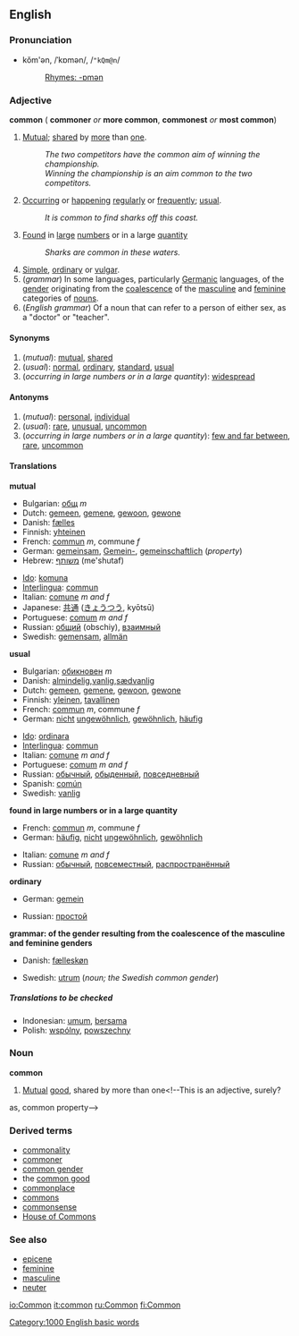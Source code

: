 ==English==
===Pronunciation=== 
*kŏm'ən, /ˈkɒmən/, /<tt>"kQm@n</tt>/
*:[[Rhymes:English:-ɒmən|Rhymes: -ɒmən]]

=== Adjective ===
'''common''' ({{compar}} '''commoner''' ''or'' '''more common''', {{superl}} '''commonest''' ''or'' '''most common''')

#[[Mutual]]; [[share]]d by [[more]] than [[one]].
#:''The two competitors have the common aim of winning the championship.''
#:''Winning the championship is an aim common to the two competitors.''
#[[Occur]]ring or [[happen]]ing [[regularly]] or [[frequently]]; [[usual]].
#:''It is common to find sharks off this coast.''
#[[Found]] in [[large]] [[number]]s or in a large [[quantity]]
#:''Sharks are common in these waters.''
#[[Simple]], [[ordinary]] or [[vulgar]].
#(''grammar'') In some languages, particularly [[Germanic]] languages, of the [[gender]] originating from the [[coalescence]] of the [[masculine]] and [[feminine]] categories of [[noun]]s.
#(''English grammar'') Of a noun that can refer to a person of either sex, as a "doctor" or "teacher".

====Synonyms====
#(''mutual''): [[mutual]], [[shared]]
#(''usual''): [[normal]], [[ordinary]], [[standard]], [[usual]]
#(''occurring in large numbers or in a large quantity''): [[widespread]]

====Antonyms====
#(''mutual''): [[personal]], [[individual]]
#(''usual''): [[rare]], [[unusual]], [[uncommon]]
#(''occurring in large numbers or in a large quantity''): [[few and far between]], [[rare]], [[uncommon]]

==== Translations ====
'''mutual'''
{{top}}
*Bulgarian: [[общ]] ''m''
*Dutch: [[gemeen]], [[gemene]], [[gewoon]], [[gewone]]
*Danish: [[fælles]]
*Finnish: [[yhteinen]]
*French: [[commun#French|commun]] ''m'', commune ''f''
*German: [[gemeinsam]], [[Gemein-]], [[gemeinschaftlich]] (''property'')
*Hebrew: [[משותף]] (me'shutaf)
{{mid}}
*[[Ido]]: [[komuna]]
*[[Interlingua]]: [[commun#Interlingua|commun]]
*Italian: [[comune]] ''m and f''
*Japanese: [[共通]] ([[きょうつう]], kyōtsū)
*Portuguese: [[comum]] ''m and f''
*Russian: [[общий]] (obschiy), [[взаимный]]
*Swedish: [[gemensam]], [[allmän]]
{{bottom}}

'''usual'''
{{top}}
*Bulgarian: [[обикновен]] ''m''
*Danish: [[almindelig]],[[vanlig]],[[sædvanlig]]
*Dutch: [[gemeen]], [[gemene]], [[gewoon]], [[gewone]]
*Finnish: [[yleinen]], [[tavallinen]]
*French: [[commun]] ''m'', commune ''f''
*German: [[nicht]] [[ungewöhnlich]], [[gewöhnlich]], [[häufig]]
{{mid}}
*[[Ido]]: [[ordinara]]
*[[Interlingua]]: [[commun#Interlingua|commun]]
*Italian: [[comune]] ''m and f''
*Portuguese: [[comum]] ''m and f''
*Russian: [[обычный]], [[обыденный]], [[повседневный]]
*Spanish: [[común]]
*Swedish: [[vanlig]]
{{bottom}}

'''found in large numbers or in a large quantity'''
{{top}}
*French: [[commun#French|commun]] ''m'', commune ''f''
*German: [[häufig]], [[nicht]] [[ungewöhnlich]], [[gewöhnlich]]
{{mid}}
*Italian: [[comune]] ''m and f''
*Russian: [[обычный]], [[повсеместный]], [[распространённый]]
{{bottom}}

'''ordinary'''
{{top}}
*German: [[gemein]]
{{mid}}
*Russian: [[простой]]
{{bottom}}

'''grammar: of the gender resulting from the coalescence of the masculine and feminine genders'''
{{top}}
*Danish: [[fælleskøn]]
{{mid}}
*Swedish: [[utrum]] (''noun; the Swedish common gender'')
{{bottom}}

=====Translations to be checked=====
<!--Remove this section once all of the translations below have been moved into the tables above.-->
{{checktrans}}

*Indonesian: [[umum]], [[sama|bersama]]
*Polish: [[wspólny]], [[powszechny]]

===Noun===
'''common'''

#[[Mutual]] [[good]], shared by more than one<!--This is an adjective, surely?
; as, common property-->

===Derived terms===
*[[commonality]]
*[[commoner]]
*[[common gender]]
*the [[common good]]
*[[commonplace]]
*[[commons]]
*[[commonsense]]
*[[House of Commons]]

===See also===
*[[epicene]]
*[[feminine]]
*[[masculine]]
*[[neuter]]

[[Category:1000 English basic words]]

[[io:Common]]
[[it:common]]
[[ru:Common]]
[[fi:Common]]